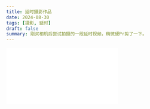 ```yaml
---
title: 延时摄影作品
date: 2024-08-30
tags: [摄影, 延时]
draft: false
summary: 刚买相机后尝试拍摄的一段延时视频，稍微硬Pr剪了一下。
---
```


<div className="rounded-4 overflow-hidden shadow-lg">
  <iframe
    src="//player.bilibili.com/player.html?aid=890258478&cid=402759803&p=1&poster=1&autoplay=1&high_quaility=1&loop=1&danmaku=0"
    className="aspect-[16/9] w-full rounded-md text-center"
    scrolling="no"
    border="0"
    frameBorder="no"
    frameSpacing="0"
    allowFullscreen="true"
  ></iframe>
</div>
